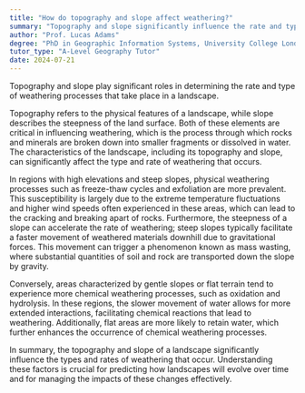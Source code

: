 ```yaml
---
title: "How do topography and slope affect weathering?"
summary: "Topography and slope significantly influence the rate and type of weathering processes that occur in a landscape."
author: "Prof. Lucas Adams"
degree: "PhD in Geographic Information Systems, University College London"
tutor_type: "A-Level Geography Tutor"
date: 2024-07-21
---
```


Topography and slope play significant roles in determining the rate and type of weathering processes that take place in a landscape.

Topography refers to the physical features of a landscape, while slope describes the steepness of the land surface. Both of these elements are critical in influencing weathering, which is the process through which rocks and minerals are broken down into smaller fragments or dissolved in water. The characteristics of the landscape, including its topography and slope, can significantly affect the type and rate of weathering that occurs.

In regions with high elevations and steep slopes, physical weathering processes such as freeze-thaw cycles and exfoliation are more prevalent. This susceptibility is largely due to the extreme temperature fluctuations and higher wind speeds often experienced in these areas, which can lead to the cracking and breaking apart of rocks. Furthermore, the steepness of a slope can accelerate the rate of weathering; steep slopes typically facilitate a faster movement of weathered materials downhill due to gravitational forces. This movement can trigger a phenomenon known as mass wasting, where substantial quantities of soil and rock are transported down the slope by gravity.

Conversely, areas characterized by gentle slopes or flat terrain tend to experience more chemical weathering processes, such as oxidation and hydrolysis. In these regions, the slower movement of water allows for more extended interactions, facilitating chemical reactions that lead to weathering. Additionally, flat areas are more likely to retain water, which further enhances the occurrence of chemical weathering processes.

In summary, the topography and slope of a landscape significantly influence the types and rates of weathering that occur. Understanding these factors is crucial for predicting how landscapes will evolve over time and for managing the impacts of these changes effectively.
    